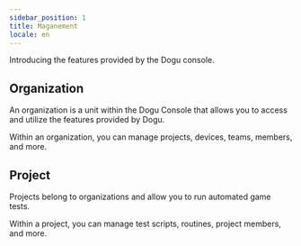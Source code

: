 ```yaml
---
sidebar_position: 1
title: Maganement
locale: en
---
```


Introducing the features provided by the Dogu console.

## Organization

An organization is a unit within the Dogu Console that allows you to access and utilize the features provided by Dogu.

Within an organization, you can manage projects, devices, teams, members, and more.

## Project

Projects belong to organizations and allow you to run automated game tests.

Within a project, you can manage test scripts, routines, project members, and more.
